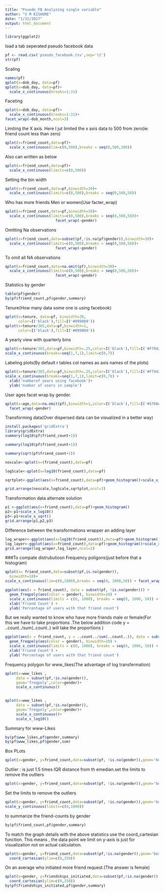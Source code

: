 ```yaml
---
title: "Psuedo_FB Analyzing single variable"
author: "V M KISHORE"
date: "1/31/2017"
output: html_document
---
```


```r
library(ggplot2)

```


load a tab seperated pseudo facebook data
```r
pf <- read.csv('pseudo_facebook.tsv',sep='\t')
str(pf)

```

Scaling
```r
names(pf)
qplot(x=dob_day, data=pf)
qplot(x=dob_day, data=pf)+
  scale_x_continuous(breaks=1:31)

```


Faceting
```r
qplot(x=dob_day, data=pf)+
  scale_x_continuous(breaks=1:31)+
facet_wrap(~dob_month,ncol=3)

```



Limiting the X axis. Here I jut limited the x axis data to 500 from zero(ie: friend count less than zero)
```r
qplot(x=friend_count,data=pf)+
  scale_x_continuous(lim=c(0,500),breaks = seq(0,500,100))
```

Also can written as below
```r
qplot(x=friend_count,data=pf)+
  scale_x_continuous(limits=c(0,500))

```

Setting the bin width 
```r
qplot(x=friend_count,data=pf,binwidth=30)+
  scale_x_continuous(limits=c(0,500),breaks = seq(0,500,50))

```


Who has more friends Men or women(Use facter_wrap)
```r
qplot(x=friend_count,data=pf,binwidth=30)+
  scale_x_continuous(limits=c(0,500),breaks = seq(0,500,50))+
                       facet_wrap(~gender)

```


Omitting Na observations
```r

qplot(x=friend_count,data=subset(pf,!is.na(pf$gender)),binwidth=30)+
  scale_x_continuous(limits=c(0,500),breaks = seq(0,500,50))+
                       facet_wrap(~gender)

```

To omit all NA observations 
```r
qplot(x=friend_count,data=na.omit(pf),binwidth=30)+
  scale_x_continuous(limits=c(0,500),breaks = seq(0,500,50))+
                       facet_wrap(~gender)

```

Statistics by gender
```r
table(pf$gender)
by(pf$friend_count,pf$gender,summary)
```




Tenure(How many data some one is using facebook)
```r
qplot(x=tenure, data=pf, binwidth=30, 
      color=I('black'),fill=I('#099009'))
qplot(x=tenure/365,data=pf,binwidth=1,
      color=I('black'),fill=I('#099009'))  

```



A yearly view with quarterly bins
```r
qplot(x=tenure/365,data=pf,binwidth=.25,color=I('black'),fill=I('#F79420'))+
scale_x_continuous(breaks=seq(1,7,1),limit=c(0,7)) 

```


Labeling plots(By default r tables col names as axis names of the plots)
```r
qplot(x=tenure/365,data=pf,binwidth=.25,color=I('black'),fill=I('#F79420'))+
scale_x_continuous(breaks=seq(1,7,1),limit=c(0,7)) +
  xlab('numberof years using facebook')+
  ylab('number of users in sample')

```


User ages facet wrap by gender.
```r
qplot(x=age,data=na.omit(pf),binwidth=1,color=I('black'),fill=I('#5760AB'))+
  facet_wrap(~gender)

```



Transforming data(Over dispersed data can be visualized in a better way)
```r
install.packages('gridExtra') 
library(gridExtra) 
summary(log10(pf$friend_count+1))

summary(log10(pf$friend_count+1))

summary(sqrt(pf$friend_count+1))

```



```r
noscale<-qplot(x=(friend_count),data=pf)

logScale<-qplot(x=log10(friend_count),data=pf) 

sqrtplot<-ggplot(aes(x=friend_count),data=pf)+geom_histogram()+scale_x_sqrt() 

grid.arrange(noscale,logScale,sqrtplot,ncol=3)
```


Transformation data alternate solution
```r
p1 <-ggplot(aes(x=friend_count),data=pf)+geom_histogram()
p2<-p1+scale_x_log10()
p3<-p1+scale_x_sqrt()
grid.arrange(p1,p2,p3)
```


Difference between the transformations wrapper an adding layer
```r
log_wraper<-ggplot(aes(x=log10(friend_count)),data=pf)+geom_histogram()
log_layer<-ggplot(aes(x=friend_count),data=pf)+geom_histogram()+scale_x_log10()
grid.arrange(log_wraper,log_layer,ncol=2)

```




###To compate distrubutiosn Frequency poligons(just before that a histogram)
```r

qplot(x= friend_count,data=subset(pf,is.na(gender)),
  binwidth=10)+
scale_x_continuous(lim=c(0,1000),breaks = seq(0, 1000,50)) + facet_wrap(~gender)

ggplot(aes(x = friend_count), data = subset(pf, !is.na(gender))) + 
  geom_freqpoly(aes(color = gender), binwidth=10) + 
  scale_x_continuous(limits = c(0, 1000), breaks = seq(0, 1000, 50)) + 
  xlab('Friend Count') + 
  ylab('Percentage of users with that friend count')

```


But we really wanted to know who have more friends male or female(For this we have to take proportions .The below addition code y = ..count../sum(..count..) will take the proportions )
```r
ggplot(aes(x = friend_count, y = ..count../sum(..count..)), data = subset(pf, !is.na(gender))) + 
  geom_freqpoly(aes(color = gender), binwidth=10) + 
  scale_x_continuous(limits = c(0, 1000), breaks = seq(0, 1000, 50)) + 
  xlab('Friend Count') + 
  ylab('Percentage of users with that friend count')
```





Frequency polygon for www_likes(The advantage of log transfermation)
```r

qplot(x=www_likes ,
     data = subset(pf,!is.na(gender)),
     geom='freqpoly',color=gender)+
     scale_x_continuous()
     

qplot(x=www_likes ,
     data = subset(pf,!is.na(gender)),
     geom='freqpoly',color=gender)+
     scale_x_continuous()+
     scale_x_log10()  

```


Summary for www-Likes
```r
by(pf$www_likes,pf$gender,summary)
by(pf$www_likes,pf$gender,sum)

```



Box PLots
```r
qplot(x=gender, y=friend_count,data=subset(pf, !is.na(gender)),geom='boxplot')

```


Outlier : is just 1.5 times IQR distance from th emedian.set the limits to remove the outliers
```r
qplot(x=gender, y=friend_count,data=subset(pf, !is.na(gender)),geom='boxplot',ylim=c(0,1000)) 

```


Set the limits to remove the outliers
```r
qplot(x=gender, y=friend_count,data=subset(pf, !is.na(gender)),geom='boxplot')+
scale_y_continuous(limits=c(0,1000))

```



to summarize the friend-counts by gender
```r
by(pf$friend_count,pf$gender,summary)
```



To match the graph details with the above statistics use the coord_cartesian function.
This means , the data point we limit on y-axis is just for visualization not on actual calculation.
```r
qplot(x=gender, y=friend_count,data=subset(pf,!is.na(gender)),geom='boxplot')+
  coord_cartesian(ylim=c(0,250))

```


On an average who initiated more friend request.(The answer is female)
```r
qplot(x=gender, y=friendships_initiated,data=subset(pf,!is.na(gender)),geom='boxplot')+
  coord_cartesian(ylim=c(0,250))
by(pf$friendships_initiated,pf$gender,summary)
```


